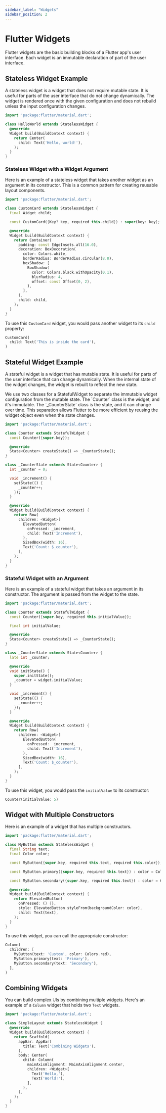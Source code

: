 ```yaml
---
sidebar_label: "Widgets"
sidebar_position: 2
---
```



# Flutter Widgets

Flutter widgets are the basic building blocks of a Flutter app's user interface. Each widget is an immutable declaration of part of the user interface.

## Stateless Widget Example

A stateless widget is a widget that does not require mutable state. It is useful for parts of the user interface that do not change dynamically. The widget is rendered once with the given configuration and does not rebuild unless the input configuration changes.

```dart
import 'package:flutter/material.dart';

class HelloWorld extends StatelessWidget {
  @override
  Widget build(BuildContext context) {
    return Center(
      child: Text('Hello, world!'),
    );
  }
}
```

### Stateless Widget with a Widget Argument

Here is an example of a stateless widget that takes another widget as an argument in its constructor. This is a common pattern for creating reusable layout components.

```dart
import 'package:flutter/material.dart';

class CustomCard extends StatelessWidget {
  final Widget child;

  const CustomCard({Key? key, required this.child}) : super(key: key);

  @override
  Widget build(BuildContext context) {
    return Container(
      padding: const EdgeInsets.all(16.0),
      decoration: BoxDecoration(
        color: Colors.white,
        borderRadius: BorderRadius.circular(8.0),
        boxShadow: [
          BoxShadow(
            color: Colors.black.withOpacity(0.1),
            blurRadius: 4,
            offset: const Offset(0, 2),
          ),
        ],
      ),
      child: child,
    );
  }
}
```

To use this `CustomCard` widget, you would pass another widget to its `child` property:

```dart
CustomCard(
  child: Text('This is inside the card'),
)
```

## Stateful Widget Example

A stateful widget is a widget that has mutable state. It is useful for parts of the user interface that can change dynamically. When the internal state of the widget changes, the widget is rebuilt to reflect the new state.

<p>We use two classes for a StatefulWidget to separate the immutable widget configuration from the mutable state. The `Counter` class is the widget, and it's immutable. The `_CounterState` class is the state, and it can change over time. This separation allows Flutter to be more efficient by reusing the widget object even when the state changes.</p>

```dart
import 'package:flutter/material.dart';

class Counter extends StatefulWidget {
  const Counter({super.key});

  @override
  State<Counter> createState() => _CounterState();
}

class _CounterState extends State<Counter> {
  int _counter = 0;

  void _increment() {
    setState(() {
      _counter++;
    });
  }

  @override
  Widget build(BuildContext context) {
    return Row(
      children: <Widget>[
        ElevatedButton(
          onPressed: _increment,
          child: Text('Increment'),
        ),
        SizedBox(width: 16),
        Text('Count: $_counter'),
      ],
    );
  }
}
```

### Stateful Widget with an Argument

Here is an example of a stateful widget that takes an argument in its constructor. The argument is passed from the widget to the state.

```dart
import 'package:flutter/material.dart';

class Counter extends StatefulWidget {
  const Counter({super.key, required this.initialValue});

  final int initialValue;

  @override
  State<Counter> createState() => _CounterState();
}

class _CounterState extends State<Counter> {
  late int _counter;

  @override
  void initState() {
    super.initState();
    _counter = widget.initialValue;
  }

  void _increment() {
    setState(() {
      _counter++;
    });
  }

  @override
  Widget build(BuildContext context) {
    return Row(
      children: <Widget>[
        ElevatedButton(
          onPressed: _increment,
          child: Text('Increment'),
        ),
        SizedBox(width: 16),
        Text('Count: $_counter'),
      ],
    );
  }
}
```

To use this widget, you would pass the `initialValue` to its constructor:

```dart
Counter(initialValue: 5)
```



## Widget with Multiple Constructors

Here is an example of a widget that has multiple constructors.

```dart
import 'package:flutter/material.dart';

class MyButton extends StatelessWidget {
  final String text;
  final Color color;

  const MyButton({super.key, required this.text, required this.color});

  const MyButton.primary({super.key, required this.text}) : color = Colors.blue;

  const MyButton.secondary({super.key, required this.text}) : color = Colors.grey;

  @override
  Widget build(BuildContext context) {
    return ElevatedButton(
      onPressed: () {},
      style: ElevatedButton.styleFrom(backgroundColor: color),
      child: Text(text),
    );
  }
}
```

To use this widget, you can call the appropriate constructor:

```dart
Column(
  children: [
    MyButton(text: 'Custom', color: Colors.red),
    MyButton.primary(text: 'Primary'),
    MyButton.secondary(text: 'Secondary'),
  ],
)
```

## Combining Widgets

You can build complex UIs by combining multiple widgets. Here's an example of a `Column` widget that holds two `Text` widgets.

```dart
import 'package:flutter/material.dart';

class SimpleLayout extends StatelessWidget {
  @override
  Widget build(BuildContext context) {
    return Scaffold(
      appBar: AppBar(
        title: Text('Combining Widgets'),
      ),
      body: Center(
        child: Column(
          mainAxisAlignment: MainAxisAlignment.center,
          children: <Widget>[
            Text('Hello,'),
            Text('World!'),
          ],
        ),
      ),
    );
  }
}
```




